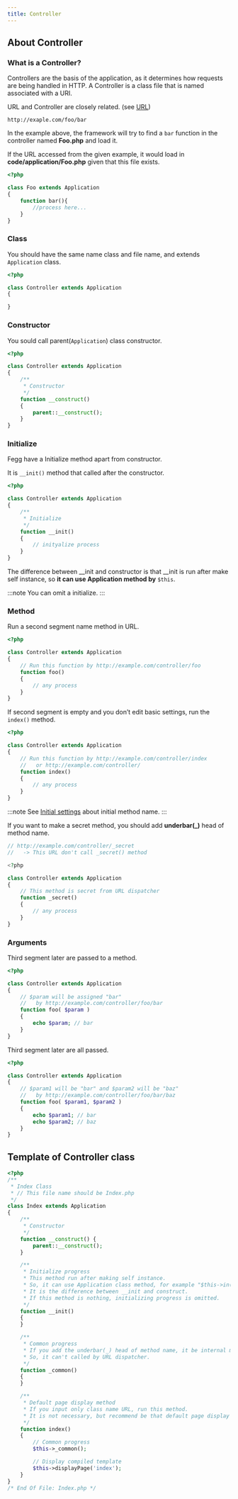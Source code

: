 ```yaml
---
title: Controller
---
```


## About Controller

### What is a Controller?

Controllers are the basis of the application, as it determines how requests are being handled in HTTP. A Controller is a class file that is named associated with a URI.

URL and Controller are closely related. (see [URL](/docs/fegg/basic/url))

```
http://exaple.com/foo/bar
```

In the example above, the framework will try to find a `bar` function in the controller named **Foo.php** and load it.

If the URL accessed from the given example, it would load in **code/application/Foo.php** given that this file exists.

```php title="code/application/Foo.php"
<?php

class Foo extends Application
{
    function bar(){
        //process here...
    }
}
```

### Class

You should have the same name class and file name, and extends `Application` class.

```php title="code/application/Controller.php"
<?php

class Controller extends Application
{

}
```

### Constructor

You sould call parent(`Application`) class constructor.

```php title="code/application/Controller.php"
<?php

class Controller extends Application
{
    /**
     * Constructor
     */
    function __construct()
    {
        parent::__construct();
    }
}
```

### Initialize

Fegg have a Initialize method apart from constructor.

It is `__init()` method that called after the constructor.

```php title="code/application/Controller.php"
<?php

class Controller extends Application
{
    /**
     * Initialize
     */
    function __init()
    {
        // inityalize process
    }
}
```

The difference between \__init and constructor is that \__init is run after make self instance, so **it can use Application method by** `$this`.

:::note
You can omit a initialize.
:::

### Method

Run a second segment name method in URL.

```php title="code/application/Controller.php"
<?php

class Controller extends Application
{
    // Run this function by http://example.com/controller/foo
    function foo()
    {
        // any process
    }
}
```

If second segment is empty and you don’t edit basic settings, run the `index()` method.

```php title="code/application/Controller.php"
<?php

class Controller extends Application
{
    // Run this function by http://example.com/controller/index
    //   or http://example.com/controller/
    function index()
    {
        // any process
    }
}
```

:::note
See [Initial settings](/docs/fegg/first/config) about initial method name.
:::

If you want to make a secret method, you should add **underbar(_)** head of method name.

```php title="code/application/Controller.php"
// http://example.com/controller/_secret
//   -> This URL don't call _secret() method

<?php

class Controller extends Application
{
    // This method is secret from URL dispatcher
    function _secret()
    {
        // any process
    }
}
```

### Arguments

Third segment later are passed to a method.

```php title="code/application/Controller.php"
<?php

class Controller extends Application
{
    // $param will be assigned "bar"
    //   by http://example.com/controller/foo/bar
    function foo( $param )
    {
        echo $param; // bar
    }
}
```

Third segment later are all passed.

```php title="code/application/Controller.php"
<?php

class Controller extends Application
{
    // $param1 will be "bar" and $param2 will be "baz"
    //   by http://example.com/controller/foo/bar/baz
    function foo( $param1, $param2 )
    {
        echo $param1; // bar
        echo $param2; // baz
    }
}
```


## Template of Controller class

```php title="code/application/Index.php"
<?php
/**
 * Index Class
 * // This file name should be Index.php
 */
class Index extends Application
{
    /**
     * Constructor
     */
    function __construct() {
        parent::__construct();
    }

    /**
     * Initialize progress
     * This method run after making self instance.
     * So, it can use Application class method, for example "$this->in()".
     * It is the difference between __init and construct.
     * If this method is nothing, initializing progress is omitted.
     */
    function __init()
    {
    }

    /**
     * Common progress
     * If you add the underbar(_) head of method name, it be internal method.
     * So, it can't called by URL dispatcher.
     */
    function _common()
    {
    }

    /**
     * Default page display method
     * If you input only class name URL, run this method.
     * It is not necessary, but recommend be that default page display method name is index.
     */
    function index()
    {
        // Common progress
        $this->_common();

        // Display compiled template
        $this->displayPage('index');
    }
}
/* End Of File: Index.php */
```